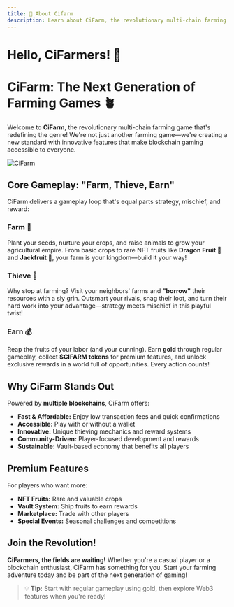 ```yaml
---
title: 🥕 About Cifarm
description: Learn about CiFarm, the revolutionary multi-chain farming game
---
```


# Hello, CiFarmers! 🥕

# CiFarm: The Next Generation of Farming Games 🪴

Welcome to **CiFarm**, the revolutionary multi-chain farming game that's redefining the genre! We're not just another farming game—we're creating a new standard with innovative features that make blockchain gaming accessible to everyone.

![CiFarm](https://cifarm.sgp1.cdn.digitaloceanspaces.com/float_map.png)

## Core Gameplay: "Farm, Thieve, Earn"

CiFarm delivers a gameplay loop that's equal parts strategy, mischief, and reward:

### **Farm 🌱**  
Plant your seeds, nurture your crops, and raise animals to grow your agricultural empire. From basic crops to rare NFT fruits like **Dragon Fruit 🐉** and **Jackfruit 🥭**, your farm is your kingdom—build it your way!

### **Thieve 🪬**  
Why stop at farming? Visit your neighbors' farms and **"borrow"** their resources with a sly grin. Outsmart your rivals, snag their loot, and turn their hard work into your advantage—strategy meets mischief in this playful twist!

### **Earn 💰**  
Reap the fruits of your labor (and your cunning). Earn **gold** through regular gameplay, collect **$CIFARM tokens** for premium features, and unlock exclusive rewards in a world full of opportunities. Every action counts!

## Why CiFarm Stands Out

Powered by **multiple blockchains**, CiFarm offers:

- **Fast & Affordable:** Enjoy low transaction fees and quick confirmations
- **Accessible:** Play with or without a wallet
- **Innovative:** Unique thieving mechanics and reward systems
- **Community-Driven:** Player-focused development and rewards
- **Sustainable:** Vault-based economy that benefits all players

## Premium Features

For players who want more:

- **NFT Fruits:** Rare and valuable crops
- **Vault System:** Ship fruits to earn rewards
- **Marketplace:** Trade with other players
- **Special Events:** Seasonal challenges and competitions

## Join the Revolution!

**CiFarmers, the fields are waiting!** Whether you're a casual player or a blockchain enthusiast, CiFarm has something for you. Start your farming adventure today and be part of the next generation of gaming!

> 💡 **Tip:** Start with regular gameplay using gold, then explore Web3 features when you're ready!
